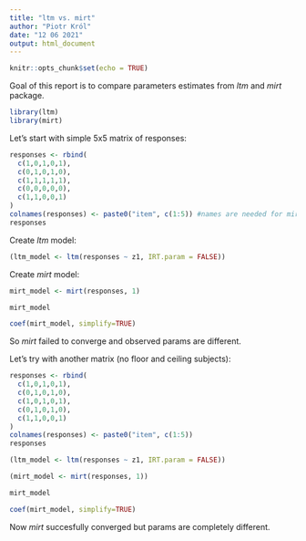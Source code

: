 ```yaml
---
title: "ltm vs. mirt"
author: "Piotr Król"
date: "12 06 2021"
output: html_document
---
```


```r
knitr::opts_chunk$set(echo = TRUE)
```

Goal of this report is to compare parameters estimates from *ltm* and *mirt* package.

```r
library(ltm)
library(mirt)
```

Let's start with simple 5x5 matrix of responses:

```r
responses <- rbind(
  c(1,0,1,0,1),
  c(0,1,0,1,0),
  c(1,1,1,1,1),
  c(0,0,0,0,0),
  c(1,1,0,0,1)
)
colnames(responses) <- paste0("item", c(1:5)) #names are needed for mirt
responses
```

Create *ltm* model:

```r
(ltm_model <- ltm(responses ~ z1, IRT.param = FALSE))
```

Create *mirt* model:

```r
mirt_model <- mirt(responses, 1)
```

```r
mirt_model
```

```r
coef(mirt_model, simplify=TRUE)
```

So *mirt* failed to converge and observed params are different.

Let's try with another matrix (no floor and ceiling subjects):

```r
responses <- rbind(
  c(1,0,1,0,1),
  c(0,1,0,1,0),
  c(1,0,1,0,1),
  c(0,1,0,1,0),
  c(1,1,0,0,1)
)
colnames(responses) <- paste0("item", c(1:5))
responses
```

```r
(ltm_model <- ltm(responses ~ z1, IRT.param = FALSE))
```

```r
(mirt_model <- mirt(responses, 1))
```

```r
mirt_model
```


```r
coef(mirt_model, simplify=TRUE)
```

Now *mirt* succesfully converged but params are completely different.

